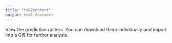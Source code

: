 ```yaml
---
title: "tab7content"
output: html_document
---
```

<p align="justify">
View the prediction rasters. You can download them individually and import into a GIS for further analysis.
</p>
